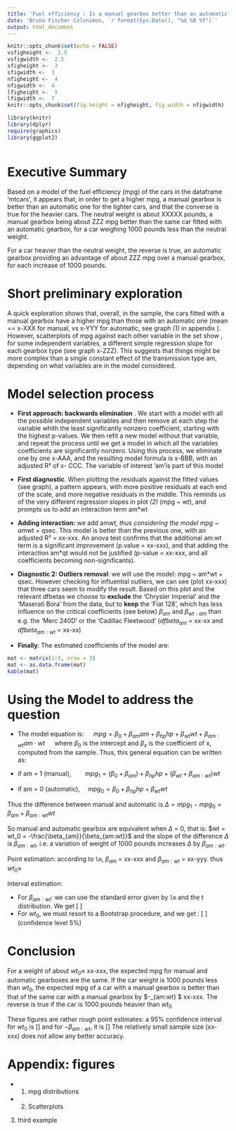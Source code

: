 ```yaml
---
title: 'Fuel efficiency : Is a manual gearbox better than an automatic?'
date: 'Bruno Fischer Colonimos, `r format(Sys.Date(), "%d %B %Y")`'
output: html_document
---
```


```r
knitr::opts_chunk$set(echo = FALSE)
vsfigheight <-  2.5
vsfigwidth <-  2.5
sfigheight <-  3
sfigwidth <-  3
nfigheight <-  4
nfigwidth <-  4
lfigheight <-  5
lfigwidth <-  7
knitr::opts_chunk$set(fig.height = nfigheight, fig.width = nfigwidth)
```

```r
library(knitr)
library(dplyr)
require(graphics)
library(ggplot2)
```


```r

```




Executive Summary
=================
Based on a model of the fuel efficiency (mpg) of the cars in the dataframe 'mtcars', it appears that, in order to get a higher mpg, a manual gearbox is better than an automatic one for the lighter cars, and that the converse is true for the heavier cars. The neutral weight is about XXXXX pounds, a manual gearbox being about ZZZ mpg better than the same car fitted with an automatic gearbox, for a car weighing 1000 pounds less than the neutral weight. 

For a car heavier than the neutral weight, the reverse is true, an automatic gearbox providing an advantage of about ZZZ mpg over a manual gearbox, for each increase of 1000 pounds. 


Short preliminary exploration
=============================

A quick exploration shows that, overall, in the sample, the cars fitted with a manual gearbox have a higher mpg than those with an automatic one (mean == x-XXX for manual, vs x-YYY for automatic, see graph *(@distrib)* in appendix ). However, scatterplots of mpg against each other variable in the set show , for some independent variables, a different simple regression slope for each gearbox type (see graph x-ZZZ). This suggests that things might be more complex than a single constant effect of the transmission type am, depending on what variables are in the model considered.


Model selection process
=======================

* **First approach: backwards elimination** . We start with a model with all the possible independent variables and then remove at each step the variable whith the least significantly nonzero coefficient, starting with the
highest p-values. We then refit a new model without that variable, and repeat the process until we get a model in which all the variables coefficients are significantly nonzero.\n
Using this process, we eliminate one by one x-AAA, and the resulting model formula is x-BBB, with an adjusted R² of x- CCC.  The variable of interest 'am'is part of this model

* **First diagnostic**. When plotting the residuals against the fitted values (see graph), a pattern appears, with more positive residuals at each end of the scale, and more negative residuals in the middle. This reminds us of the very different regression slopes in plot *(@scatter)* (mpg ~ wt), and prompts us to add an interaction term am*wt

* **Adding interaction:** we add am*wt, thus considering the model mpg ~ am*wt + qsec. This model is better than the previous one, with an adjusted R² = xx-xxx. An anova test confirms that the additional am:wt term is a significant improvement (p.value = xx-xxx), and that adding the interaction am*qt would not be justified (p-value = xx-xxx, and all coefficients becoming non-significants).

* **Diagnostic 2: Outliers removal**: we will use the model: mpg ~ am*wt + qsec. However checking for influential outliers, we can see (plot xx-xxx) that three cars seem to modify the result. Based on this plot and the relevant dfbetas we choose to **exclude** the 'Chrysler Imperial' and the 'Maserati Bora' from the data, but to **keep** the 'Fiat 128', which has less influence on the critical coefficients (see below) $\beta_{am}$ and $\beta_{wt:am}$ than e.g. the 'Merc 240D' or the 'Cadillac Fleetwood' ($dfbeta_{am}$ = xx-xx and $dfbeta_{am:wt}$ = xx-xx)


* **Finally**: The estimated coefficients of the model are: 
 
```r
mat <- matrix(1:9, nrow = 3)
mat <- as.data.frame(mat)
kable(mat)
```




Using the Model to address the question
=======================================

* The model equation is: &ensp;&ensp; $mpg =  \beta_0 + \beta_{am} am + \beta_{hp} hp + \beta_{wt} wt + \beta_{am:wt} am \cdot wt$ &ensp;&ensp; where $\beta_0$ is the intercept and $\beta_x$ is the coefficient of x, computed from the sample. Thus, this general equation can be written as:

* if am = 1 (manual),&ensp;&ensp;&ensp;&ensp; $mpg_1 =  (\beta_0 + \beta_{am}) + \beta_{hp} hp + (\beta_{wt} + \beta_{am:wt}) wt$

* if am = 0 (automatic),&ensp;&ensp; $mpg_0 =  \beta_0 + \beta_{hp} hp + \beta_{wt} wt$
 
Thus the difference between manual and automatic is $\Delta = mpg_1 - mpg_0 = \beta_{am} + \beta_{am:wt} wt$

So manual and automatic gearbox are equivalent when $\Delta$ = 0, that is: $wt = wt_0 = -\frac{\beta_{am}}{\beta_{am:wt}}$ and the slope of the difference $\Delta$ is $\beta_{am:wt}$, i.e. a variation of weight of 1000 pounds increases $\Delta$ by  $\beta_{am:wt}$.

Point estimation: according to `lm`, $\beta_{am}$ = xx-xxx and  $\beta_{am:wt}$ = xx-yyy. thus $wt_0 \approx$ 

Interval estimation: 

* For $\beta_{am:wt}:$ we can use the standard error given by `lm` and the t distribution. We get [ ]
* For $wt_0$, we must resort to a Bootstrap procedure, and we get : [ ] (confidence level 5%)


Conclusion
==========
For a weight of about $wt_0 \approx$ xx-xxx, the expected mpg for manual and automatic gearboxes are the same.
If the car weight is 1000 pounds less than $wt_0$, the expected mpg of a car with a manual gearbox is better than that of the same car with a manual gearbox by $-\beta_{am:wt} \approx $ xx-xxx. The reverse is true if the car is 1000 pounds heavier than $wt_0$

These figures are rather rough point estimates: a 95% confidence interval for $wt_0$ is [] and for $-\beta_{am:wt}$, it is []
The relatively small sample size (xx-xxx) does not allow any better accuracy.





Appendix: figures
=================

* (@distrib) mpg distributions



* (@scatter) Scatterplots




(@) third example

